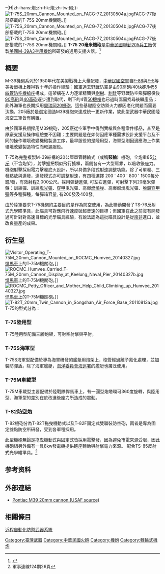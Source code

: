 {{Refimprove|time=2019-03-18T17:04:08+00:00}}
-{H|zh-hans:炮;zh-hk:炮;zh-tw:砲;}-
[[File:T-75S_20mm_Cannon_Mounted_on_FACG-77_20130504a.jpg|thumb]]FACG-77後部搭載的T-75S 20mm機關砲。]]
[[File:T-75S_20mm_Cannon_Mounted_on_FACG-77_20130504b.jpg|thumb]]FACG-77後部搭載的T-75S 20mm機關砲。]]
[[File:T-75S_20mm_Cannon_Mounted_on_FACG-77_20130504c.jpg|thumb]]FACG-77後部搭載的T-75S 20mm機關砲。]]
'''T-75 20毫米機砲'''是[[中華民國|中華民國]][[國防部軍備局生產製造中心第205廠|聯勤205兵工廠]]仿製[[美國|美國]][[M39機砲|M-39A3空用機炮]]所研發的通用支援火器。<ref name="Pontiac">{{Cite web |url=http://www.hill.af.mil/library/factsheets/factsheet.asp?id=5700 |title=20MM REVOLVING CANNON |language=en |archiveurl=https://web.archive.org/web/20131216143013/http://www.hill.af.mil/library/factsheets/factsheet.asp?id=5700 |archivedate=2013-12-16 |publisher={{link-en|希爾空軍基地|Hill Air Force Base}} |date=2007-09-24 |accessdate=2014-10-18 |deadurl=yes }}</ref>

== 概要 ==
M-39機砲系列於1950年代在美製戰機上大量配發，[[中華民國空軍|中華民國空軍]]自[[F-86|F-86]]與[[F-5戰鬥機|F-5]]等美援戰機上獲得數十年的操作經驗；國軍過去野戰防空是由90高砲/40快砲/[[M45防空機槍塔|M55四管防空機槍座]]構成，這架構在人力逐漸精簡與[[MIM-72/M48欉樹飛彈|榭樹]]、[[FIM-92刺針便攜式防空飛彈|刺針]]等野戰防空飛彈服役後[[M1_90公釐砲|90高砲]]與[[波佛斯40公釐高射砲|40高砲]]逐步遭到取代，剩下的4管[[白朗寧M2重機槍|50機槍]]也已過時亟需找尋後繼產品；此外海軍也長期採用[[厄利孔20毫米機炮|奧瑞岡20機砲]]，這些基礎陸空防禦火力都因老化問題而需要汰換，205廠於是選定國造M39機砲來達成統一更新作業，故此型武器中華民國陸海空三軍皆有購置。

由於國軍長期採用M39機砲，205廠從空軍手中得到實槍與各種零件樣品，甚至是原廠支援及操作經驗並不困難；主要問題是在如何因應軍種需求設計支援平台及不同的操作環境改變機砲製造工序，最早服役的是陸用型，海軍型則因適應海上作業環境改變製造特性而較遲服役。

T-75為完整複製M-39結構的20公厘單管轉輪式（或稱'''鼓輪'''）機砲，全炮重85[[公斤|公斤]]（不含炮架），射擊握把類似飛行搖桿，兩側各有一大型肩靠，以吸收後座力。機砲射擊採用電力擊發底火設計，所以具備多段式射速調整功能。除了可單發、三發點放與連發，連發模式亦可調整射速，有四種選擇 200 ' 400 ' 800 ' 1500每分鐘/發，有效射程2,000公尺。採用彈鏈進彈, 可左右進彈，可射擊下列20毫米彈藥：訓練彈、訓練[[曳光彈|曳光彈]]、[[穿甲弹|穿甲]]曳光彈、高爆[[燃燒弹|燃燒弹]]、高爆燃燒曳光彈、[[脫殼穿甲彈|脫殼穿甲彈]]等多種彈種，每彈箱容量, 有200發及400發。

由於陸軍要求T-75機砲的主要目的是作為防空使用，為此聯勤開發了TS-76反射式光學瞄準具，此瞄具可對應飛行速度破超音速的目標；但國軍在此之前沒有開發過可針對對高速目標的光學瞄具經驗，有說法認為這批瞄具設計是從[[南非|南非]]進口，並改良量產的成果。

== 衍生型 ==
[[File:Visitor_Operating_T-75M_20mm_Cannon_Mounted_on_ROCMC_Humvee_20140327.jpg|thumb]][[悍馬_(軍用汽車)|悍馬車]]上的T-75M機關砲。]]
[[File:ROCMC_Humvee_Carried_T-75M_20mm_Cannon_Display_at_Keelung_Naval_Pier_20140327b.jpg|thumb]][[悍馬_(軍用汽車)|悍馬車]]上的T-75M機關砲。]]
[[File:ROCMC_Petty_Officer_and_Mother_Help_Child_Climbing_up_Humvee_20140327.jpg|thumb]][[悍馬_(軍用汽車)|悍馬車]]上的T-75M機關砲。]]
[[File:T-82T_20mm_Twin_Cannon_in_Songshan_Air_Force_Base_20110813a.jpg|thumb]]
T-75的型式分為：

=== T-75陸用型 ===
T-75陸用型配備三腳炮架，可對空射擊與平射。

=== T-75S海軍型 ===
T-75S海軍型配備於專為海軍研發的艦艇用炮架上，砲管經過離子氮化處理，並加裝防彈盾。除了海軍艦艇，[[海洋委員會海巡署|海洋委員會海巡署]]的艦艇也廣泛使用。

=== T-75M車載型 ===
T-75M車載型主要配備於陸戰隊悍馬車上，有一圓型炮塔環可360度旋轉，與陸用型、海軍型的差別在於改進後座力所造成的震動。

=== T-82防空炮 ===
T-82機砲分為T-82T拖曳機動式以及T-82F固定式雙聯裝防空砲，兩者是專為固定據點防空所研發，受到各軍種採用。

此型機砲無論是拖曳機動式與固定式皆採用電擊發，因為避免市電來源受限，因此機砲組另外備有一具8kw發電機提供砲座轉動與射擊電力來源。
配合TS-85反射式光學瞄準具。<ref>軍事連線124期26頁</ref>

==参考资料==
{{reflist}}

==外部連結==
*[https://web.archive.org/web/20131216143013/http://www.hill.af.mil/library/factsheets/factsheet.asp?id=5700 Pontiac M39 20mm cannon (USAF source)]

== 相關條目 ==
[[近程自動化防禦武器系統|近程自動化防禦武器系統]]

{{中華民國國防工業}}
{{中華民國陸軍軍備}}
{{中華民國空軍軍備}}
{{中華民國海軍陸戰隊軍備}}
{{中華民國憲兵軍備}}

[[Category:臺灣武器|Category:臺灣武器]]
[[Category:中華民國火砲|Category:中華民國火砲]]
[[Category:機炮|Category:機炮]]
[[Category:轉輪式機炮|Category:轉輪式機炮]]